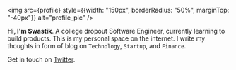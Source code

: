 
<img src={profile} style={{width: "150px", borderRadius: "50%", marginTop: "-40px"}} alt="profile_pic" />

**Hi, I'm Swastik**. A college dropout Software Engineer, currently learning to build products.
This is my personal space on the internet. I write my thoughts in form of blog
on `Technology`, `Startup`, and `Finance`.

Get in touch on [Twitter](https://twitter.com/codeSwastik).